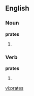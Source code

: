 ==English==

===Noun===
'''prates'''
# {{plural of|[[prate]]}}


===Verb===
'''prates'''

# {{third-person singular of|[[prate]]}}

[[vi:prates]]